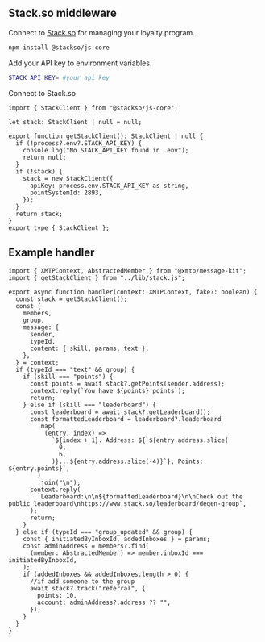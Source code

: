 ## Stack.so middleware

Connect to [Stack.so](https://stack.so) for managing your loyalty program.

```bash [cmd]
npm install @stackso/js-core
```

Add your API key to environment variables.

```bash
STACK_API_KEY= #your api key
```

Connect to Stack.so

```tsx [src/lib/stack.ts]
import { StackClient } from "@stackso/js-core";

let stack: StackClient | null = null;

export function getStackClient(): StackClient | null {
  if (!process?.env?.STACK_API_KEY) {
    console.log("No STACK_API_KEY found in .env");
    return null;
  }
  if (!stack) {
    stack = new StackClient({
      apiKey: process.env.STACK_API_KEY as string,
      pointSystemId: 2893,
    });
  }
  return stack;
}
export type { StackClient };
```

## Example handler

```tsx [src/handler/loyalty.ts]
import { XMTPContext, AbstractedMember } from "@xmtp/message-kit";
import { getStackClient } from "../lib/stack.js";

export async function handler(context: XMTPContext, fake?: boolean) {
  const stack = getStackClient();
  const {
    members,
    group,
    message: {
      sender,
      typeId,
      content: { skill, params, text },
    },
  } = context;
  if (typeId === "text" && group) {
    if (skill === "points") {
      const points = await stack?.getPoints(sender.address);
      context.reply(`You have ${points} points`);
      return;
    } else if (skill === "leaderboard") {
      const leaderboard = await stack?.getLeaderboard();
      const formattedLeaderboard = leaderboard?.leaderboard
        .map(
          (entry, index) =>
            `${index + 1}. Address: ${`${entry.address.slice(
              0,
              6,
            )}...${entry.address.slice(-4)}`}, Points: ${entry.points}`,
        )
        .join("\n");
      context.reply(
        `Leaderboard:\n\n${formattedLeaderboard}\n\nCheck out the public leaderboard\nhttps://www.stack.so/leaderboard/degen-group`,
      );
      return;
    }
  } else if (typeId === "group_updated" && group) {
    const { initiatedByInboxId, addedInboxes } = params;
    const adminAddress = members?.find(
      (member: AbstractedMember) => member.inboxId === initiatedByInboxId,
    );
    if (addedInboxes && addedInboxes.length > 0) {
      //if add someone to the group
      await stack?.track("referral", {
        points: 10,
        account: adminAddress?.address ?? "",
      });
    }
  }
}
```
